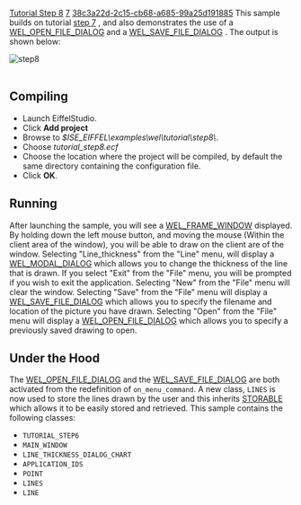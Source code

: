 [[Property:title|Tutorial Step 8]]
[[Property:weight|7]]
[[Property:uuid|38c3a22d-2c15-cb68-a685-99a25d191885]]
This sample builds on tutorial [[Tutorial Step 7|step 7]] , and also demonstrates the use of a [[ref:libraries/wel/reference/wel_open_file_dialog_chart|WEL_OPEN_FILE_DIALOG]]  and a [[ref:libraries/wel/reference/wel_save_file_dialog_chart|WEL_SAVE_FILE_DIALOG]] . The output is shown below: 
 [[Image:step8|step8]]  <br/>
<br/>

==Compiling==

* Launch EiffelStudio. 
* Click '''Add project'''
* Browse to ''$ISE_EIFFEL\examples\wel\tutorial\step8\''. 
* Choose ''tutorial_step8.ecf''
* Choose the location where the project will be compiled, by default the same directory containing the configuration file. 
* Click '''OK'''. 


==Running==

After launching the sample, you will see a [[ref:libraries/wel/reference/wel_frame_window_chart|WEL_FRAME_WINDOW]]  displayed. By holding down the left mouse button, and moving the mouse (Within the client area of the window), you will be able to draw on the client are of the window. Selecting "Line_thickness" from the "Line" menu, will display a [[ref:libraries/wel/reference/wel_modal_dialog_chart|WEL_MODAL_DIALOG]]  which allows you to change the thickness of the line that is drawn. If you select "Exit" from the "File" menu, you will be prompted if you wish to exit the application. Selecting "New" from the "File" menu will clear the window. Selecting "Save" from the "File" menu will display a [[ref:libraries/wel/reference/wel_save_file_dialog_chart|WEL_SAVE_FILE_DIALOG]]  which allows you to specify the filename and location of the picture you have drawn. Selecting "Open" from the "File" menu will display a [[ref:libraries/wel/reference/wel_open_file_dialog_chart|WEL_OPEN_FILE_DIALOG]]  which allows you to specify a previously saved drawing to open. 

==Under the Hood==
The [[ref:libraries/wel/reference/wel_open_file_dialog_chart|WEL_OPEN_FILE_DIALOG]]  and the [[ref:libraries/wel/reference/wel_save_file_dialog_chart|WEL_SAVE_FILE_DIALOG]]  are both activated from the redefinition of <code>on_menu_command</code>. A new class, <code>LINES</code> is now used to store the lines drawn by the user and this inherits [[ref:/libraries/base/reference/storable_chart|STORABLE]]  which allows it to be easily stored and retrieved. 
This sample contains the following classes: 
* <code>TUTORIAL_STEP6</code>
* <code>MAIN_WINDOW</code>
* <code>LINE_THICKNESS_DIALOG_CHART</code>
* <code>APPLICATION_IDS</code>
* <code>POINT</code>
* <code>LINES</code>
* <code>LINE</code>

{{seealso|<br/>
[[ref:/libraries/wel/reference/wel_save_file_dialog_chart|Save file dialog]]  <br/>
[[ref:/libraries/wel/reference/wel_open_file_dialog_chart|Open file dialog]]  }}





